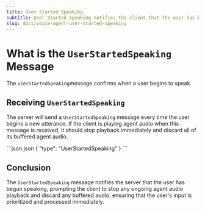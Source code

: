 ```yaml
---
title: User Started Speaking
subtitle: User Started Speaking notifies the client that the user has begun speaking.
slug: docs/voice-agent-user-started-speaking
---
```



<Markdown src="../snippets/voice-agent.mdx" />

# What is the `UserStartedSpeaking` Message

The `userStartedSpeaking`message confirms when a user begins to speak.

## Receiving `UserStartedSpeaking`

The server will send a `UserStartedSpeaking` message every time the user begins a new utterance. If the client is playing agent audio when this message is received, it should stop playback immediately and discard all of its buffered agent audio.

<CodeGroup>
  ```json json
  {
    "type": "UserStartedSpeaking"  
  }
  ```
</CodeGroup>

## Conclusion

The `UserStartedSpeaking` message notifies the server that the user has begun speaking, prompting the client to stop any ongoing agent audio playback and discard any buffered audio, ensuring that the user's input is prioritized and processed immediately.
